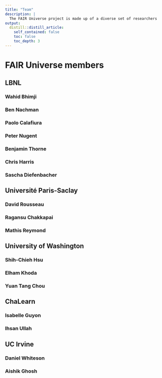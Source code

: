 ```yaml
---
title: "Team"
description: |
  The FAIR Universe project is made up of a diverse set of researchers across high energy physics, cosmology, and machine learning.
output:
  distill::distill_article:
    self_contained: false
    toc: false
    toc_depth: 3
---
```


# FAIR Universe members

## LBNL

### Wahid Bhimji 

### Ben Nachman

### Paolo Calafiura

### Peter Nugent

### Benjamin Thorne


### Chris Harris

### Sascha Diefenbacher

## Université Paris-Saclay

### David Rousseau

### Ragansu Chakkapai

### Mathis Reymond

## University of Washington

### Shih-Chieh Hsu

### Elham Khoda

### Yuan Tang Chou

## ChaLearn

### Isabelle Guyon

### Ihsan Ullah

## UC Irvine

### Daniel Whiteson

### Aishik Ghosh
